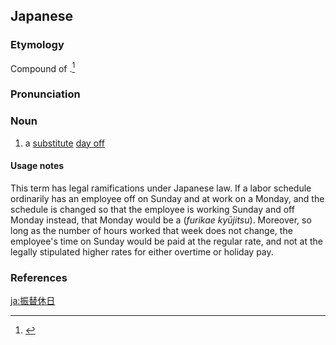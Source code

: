 ==Japanese==
<div style="float:right;">
{{ja-kanjitab|ふり|かえ|きゅう|じつ}}
{{wikipedia|lang=ja}}
</div>

===Etymology===
Compound of {{compound|lang=ja|sort=ふりかえきゅうじつ|振替|tr1=furikae|t1=transfer, transferring|pos1=the {{m|ja|連用形|tr=ren'yōkei||continuative or stem form}} of verb {{m|ja|振り替える}} ''furikaeru'', “to transfer something”|休日|tr2=kyūjitsu|t2=day off, holiday, vacation day}}.<ref name="KDJ">{{R:Kokugo Dai Jiten}}</ref>

===Pronunciation===
{{ja-pron|ふりかえ きゅうじつ|acc=5}}

===Noun===
{{ja-noun|ふりかえ きゅうじつ}}

# a [[substitute]] [[day off]]

====Usage notes====
This term has legal ramifications under Japanese law. If a labor schedule ordinarily has an employee off on Sunday and at work on a Monday, and the schedule is changed so that the employee is working Sunday and off Monday instead, that Monday would be a {{lang|ja|振替休日}} (''furikae kyūjitsu''). Moreover, so long as the number of hours worked that week does not change, the employee's time on Sunday would be paid at the regular rate, and not at the legally stipulated higher rates for either overtime or holiday pay.

===References===
<references/>

[[ja:振替休日]]